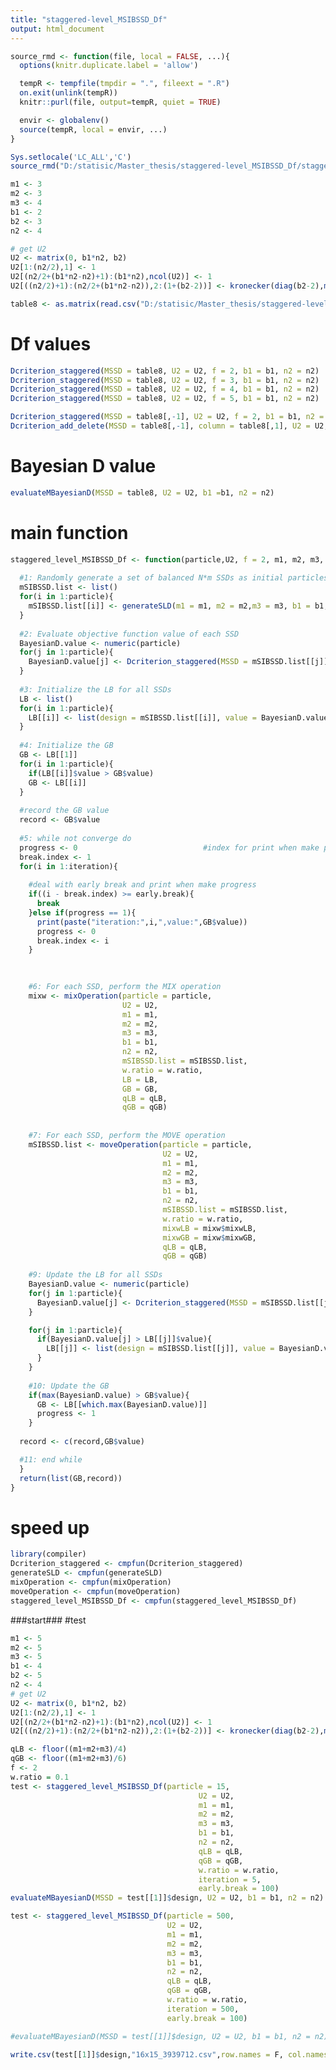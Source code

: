```yaml
---
title: "staggered-level_MSIBSSD_Df"
output: html_document
---
```

```r
source_rmd <- function(file, local = FALSE, ...){
  options(knitr.duplicate.label = 'allow')

  tempR <- tempfile(tmpdir = ".", fileext = ".R")
  on.exit(unlink(tempR))
  knitr::purl(file, output=tempR, quiet = TRUE)

  envir <- globalenv()
  source(tempR, local = envir, ...)
}

Sys.setlocale('LC_ALL','C')
source_rmd("D:/statisic/Master_thesis/staggered-level_MSIBSSD_Df/staggered-level_MSIBSSD_Df_functions.Rmd")
```

```r
m1 <- 3
m2 <- 3
m3 <- 4
b1 <- 2
b2 <- 3
n2 <- 4

# get U2
U2 <- matrix(0, b1*n2, b2)
U2[1:(n2/2),1] <- 1
U2[(n2/2+(b1*n2-n2)+1):(b1*n2),ncol(U2)] <- 1
U2[((n2/2)+1):(n2/2+(b1*n2-n2)),2:(1+(b2-2))] <- kronecker(diag(b2-2),matrix(1,n2,1))

table8 <- as.matrix(read.csv("D:/statisic/Master_thesis/staggered-level_MSIBSSD_Df/table8.csv",header = F))
```

# Df values
```r
Dcriterion_staggered(MSSD = table8, U2 = U2, f = 2, b1 = b1, n2 = n2)
Dcriterion_staggered(MSSD = table8, U2 = U2, f = 3, b1 = b1, n2 = n2)
Dcriterion_staggered(MSSD = table8, U2 = U2, f = 4, b1 = b1, n2 = n2)
Dcriterion_staggered(MSSD = table8, U2 = U2, f = 5, b1 = b1, n2 = n2)
```
```r
Dcriterion_staggered(MSSD = table8[,-1], U2 = U2, f = 2, b1 = b1, n2 = n2)
Dcriterion_add_delete(MSSD = table8[,-1], column = table8[,1], U2 = U2, f = 2, b1 = b1, n2 = n2)
```

# Bayesian D value
```r
evaluateMBayesianD(MSSD = table8, U2 = U2, b1 =b1, n2 = n2)
```

# main function
```r
staggered_level_MSIBSSD_Df <- function(particle,U2, f = 2, m1, m2, m3, b1, n2, qLB, qGB, w.ratio, iteration, early.break = 100){
  
  #1: Randomly generate a set of balanced N*m SSDs as initial particles
  mSIBSSD.list <- list()
  for(i in 1:particle){
    mSIBSSD.list[[i]] <- generateSLD(m1 = m1, m2 = m2,m3 = m3, b1 = b1, n2 = n2)  
  }
  
  #2: Evaluate objective function value of each SSD
  BayesianD.value <- numeric(particle)
  for(j in 1:particle){
    BayesianD.value[j] <- Dcriterion_staggered(MSSD = mSIBSSD.list[[j]], f = 2, U2 = U2, b1 = b1, n2 = n2)  
  }
  
  #3: Initialize the LB for all SSDs
  LB <- list()
  for(i in 1:particle){
    LB[[i]] <- list(design = mSIBSSD.list[[i]], value = BayesianD.value[i])   
  }
  
  #4: Initialize the GB
  GB <- LB[[1]]
  for(i in 1:particle){
    if(LB[[i]]$value > GB$value)
    GB <- LB[[i]]   
  }
  
  #record the GB value
  record <- GB$value
  
  #5: while not converge do
  progress <- 0                            #index for print when make progress and early break
  break.index <- 1
  for(i in 1:iteration){
    
    #deal with early break and print when make progress
    if((i - break.index) >= early.break){
      break  
    }else if(progress == 1){
      print(paste("iteration:",i,",value:",GB$value))
      progress <- 0
      break.index <- i
    }

    
    
    #6: For each SSD, perform the MIX operation 
    mixw <- mixOperation(particle = particle,
                         U2 = U2,
                         m1 = m1,
                         m2 = m2,
                         m3 = m3,
                         b1 = b1,
                         n2 = n2,
                         mSIBSSD.list = mSIBSSD.list, 
                         w.ratio = w.ratio, 
                         LB = LB,
                         GB = GB, 
                         qLB = qLB, 
                         qGB = qGB)
    
   
    #7: For each SSD, perform the MOVE operation
    mSIBSSD.list <- moveOperation(particle = particle,
                                  U2 = U2,
                                  m1 = m1,
                                  m2 = m2,
                                  m3 = m3,
                                  b1 = b1,
                                  n2 = n2,
                                  mSIBSSD.list = mSIBSSD.list,
                                  w.ratio = w.ratio,
                                  mixwLB = mixw$mixwLB, 
                                  mixwGB = mixw$mixwGB, 
                                  qLB = qLB, 
                                  qGB = qGB)
    
    #9: Update the LB for all SSDs
    BayesianD.value <- numeric(particle)
    for(j in 1:particle){
      BayesianD.value[j] <- Dcriterion_staggered(MSSD = mSIBSSD.list[[j]],f = 2, U2 = U2, b1 = b1, n2 = n2)  
    }

    for(j in 1:particle){
      if(BayesianD.value[j] > LB[[j]]$value){
        LB[[j]] <- list(design = mSIBSSD.list[[j]], value = BayesianD.value[j])  
      }
    }
    
    #10: Update the GB
    if(max(BayesianD.value) > GB$value){
      GB <- LB[[which.max(BayesianD.value)]] 
      progress <- 1
    }
  
  record <- c(record,GB$value)

  #11: end while
  }
  return(list(GB,record))  
}
```

# speed up
```r
library(compiler)
Dcriterion_staggered <- cmpfun(Dcriterion_staggered)
generateSLD <- cmpfun(generateSLD)
mixOperation <- cmpfun(mixOperation)
moveOperation <- cmpfun(moveOperation)
staggered_level_MSIBSSD_Df <- cmpfun(staggered_level_MSIBSSD_Df)
```
###start###
#test
```r
m1 <- 5
m2 <- 5
m3 <- 5
b1 <- 4
b2 <- 5
n2 <- 4
# get U2
U2 <- matrix(0, b1*n2, b2)
U2[1:(n2/2),1] <- 1
U2[(n2/2+(b1*n2-n2)+1):(b1*n2),ncol(U2)] <- 1
U2[((n2/2)+1):(n2/2+(b1*n2-n2)),2:(1+(b2-2))] <- kronecker(diag(b2-2),matrix(1,n2,1))

qLB <- floor((m1+m2+m3)/4)
qGB <- floor((m1+m2+m3)/6)
f <- 2
w.ratio = 0.1
test <- staggered_level_MSIBSSD_Df(particle = 15,
                                          U2 = U2, 
                                          m1 = m1, 
                                          m2 = m2, 
                                          m3 = m3, 
                                          b1 = b1, 
                                          n2 = n2, 
                                          qLB = qLB, 
                                          qGB = qGB, 
                                          w.ratio = w.ratio, 
                                          iteration = 5, 
                                          early.break = 100)
evaluateMBayesianD(MSSD = test[[1]]$design, U2 = U2, b1 = b1, n2 = n2)
```

```r
test <- staggered_level_MSIBSSD_Df(particle = 500,
                                   U2 = U2, 
                                   m1 = m1, 
                                   m2 = m2, 
                                   m3 = m3, 
                                   b1 = b1, 
                                   n2 = n2, 
                                   qLB = qLB, 
                                   qGB = qGB, 
                                   w.ratio = w.ratio, 
                                   iteration = 500, 
                                   early.break = 100)

#evaluateMBayesianD(MSSD = test[[1]]$design, U2 = U2, b1 = b1, n2 = n2)
```

```r
write.csv(test[[1]]$design,"16x15_3939712.csv",row.names = F, col.names = F)
```
